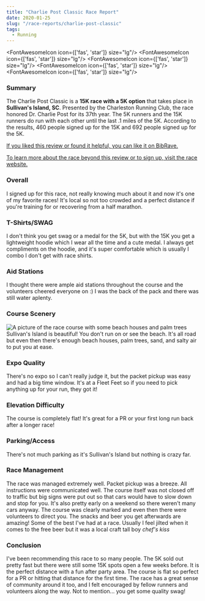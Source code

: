 ```yaml
---
title: "Charlie Post Classic Race Report"
date: 2020-01-25
slug: "/race-reports/charlie-post-classic"
tags:
  - Running
---
```



<FontAwesomeIcon icon={['fas', 'star']} size="lg"/>
<FontAwesomeIcon icon={['fas', 'star']} size="lg"/>
<FontAwesomeIcon icon={['fas', 'star']} size="lg"/>
<FontAwesomeIcon icon={['fas', 'star']} size="lg"/>
<FontAwesomeIcon icon={['fas', 'star']} size="lg"/>

### Summary
The Charlie Post Classic is a **15K race with a 5K option** that takes place in **Sullivan's Island, SC**. 
Presented by the Charleston Running Club, the race honored Dr. Charlie Post for its 37th year.
The 5K runners and the 15K runners do run with each other until the last .1 miles of the 5K.
According to the results, 460 people signed up for the 15K and 692 people signed up for the 5K.

[If you liked this review or found it helpful, you can like it on BibRave.](https://www.bibrave.com/races/charlie-post-classic-reviews/13997)

[To learn more about the race beyond this review or to sign up, visit the race website.](https://www.charliepostclassic.com/)

### Overall
I signed up for this race, not really knowing much about it and now it's one of my favorite races! It's local so not too crowded and a perfect distance if you're training for or recovering from a half marathon.

### T-Shirts/SWAG
<CharliePostCarousel />

I don't think you get swag or a medal for the 5K, but with the 15K you get a lightweight hoodie which I wear all the time and a cute medal. I always get compliments on the hoodie, and it's super comfortable which is usually I combo I don't get with race shirts.

### Aid Stations
I thought there were ample aid stations throughout the course and the volunteers cheered everyone on :) I was the back of the pack and there was still water aplenty.

### Course Scenery
![A picture of the race course with some beach houses and palm trees](./scenery.JPG)
Sullivan's Island is beautiful! You don't run on or see the beach. It's all road but even then there's enough beach houses, palm trees, sand, and salty air to put you at ease.

### Expo Quality
There's no expo so I can't really judge it, but the packet pickup was easy and had a big time window. It's at a Fleet Feet so if you need to pick anything up for your run, they got it!

### Elevation Difficulty
The course is completely flat! It's great for a PR or your first long run back after a longer race!

### Parking/Access
There's not much parking as it's Sullivan's Island but nothing is crazy far.

### Race Management
The race was managed extremely well. Packet pickup was a breeze. All instructions were communicated well. The course itself was not closed off to traffic but big signs were put out so that cars would have to slow down and stop for you. It's also pretty early on a weekend so there weren't many cars anyway. The course was clearly marked and even then there were volunteers to direct you. The snacks and beer you get afterwards are amazing! Some of the best I've had at a race. Usually I feel jilted when it comes to the free beer but it was a local craft tall boy *chef's kiss*

### Conclusion
I've been recommending this race to so many people. The 5K sold out pretty fast but there were still some 15K spots open a few weeks before. It is the perfect distance with a fun after party area. The course is flat so perfect for a PR or hitting that distance for the first time. The race has a great sense of community around it too, and I felt encouraged by fellow runners and volunteers along the way. Not to mention... you get some quality swag!
